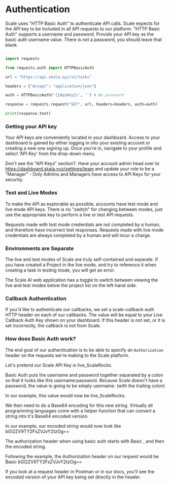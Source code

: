 # Authentication

Scale uses "HTTP Basic Auth" to authenticate API calls. Scale expects for the API key to be included in all API requests to our platform. "HTTP Basic Auth" supports a username and password. Provide your API key as the basic auth username value. There is not a password, you should leave that blank.

```python filename="Python"

import requests

from requests.auth import HTTPBasicAuth

url = "https://api.skala.xyz/v1/tasks"

headers = {"Accept": "application/json"}

auth = HTTPBasicAuth('{{ApiKey}}', '') # No password

response = requests.request("GET", url, headers=headers, auth=auth)

print(response.text)

```

### Getting your API key

Your API keys are conveniently located in your dashboard. Access to your dashboard is gained by either logging in into your existing account or creating a new one signing up. Once you're in, navigate to your profile and select 'API Key' from the drop-down menu.

Don't see the "API Keys" section?.
Have your account admin head over to https://dashboard.skala.xyz/settings/team and update your role to be a "Manager" - Only Admins and Managers have access to API Keys for your security.

### Test and Live Modes

To make the API as explorable as possible, accounts have test mode and live mode API keys. There is no "switch" for changing between modes, just use the appropriate key to perform a live or test API requests.

Requests made with test mode credentials are not completed by a human, and therefore have incorrect test responses. Requests made with live mode credentials are always completed by a human and will incur a charge.

### Environments are Separate

The live and test modes of Scale are truly self-contained and separate. If you have created a Project in the live mode, and try to reference it when creating a task in testing mode, you will get an error.

The Scale AI web application has a toggle to switch between viewing the live and test modes below the project list on the left-hand side.

### Callback Authentication

If you'd like to authenticate our callbacks, we set a scale-callback-auth HTTP header on each of our callbacks. The value will be equal to your Live Callback Auth Key shown on your dashboard. If this header is not set, or it is set incorrectly, the callback is not from Scale.

### How does Basic Auth work?

The end goal of our authentication is to be able to specify an `Authorization` header on the requests we're making to the Scale platform.

Let's pretend our Scale API Key is live_ScaleRocks.

Basic Auth puts the username and password together separated by a colon so that it looks like this username:password. Because Scale doesn't have a password, the value is going to be simply username: (with the trailing colon)

In our example, this value would now be live_ScaleRocks:

We then need to do a Base64 encoding for this new string. Virtually all programming languages come with a helper function that can convert a string into it's Base64 encoded version.

In our example, our encoded string would now look like bGl2ZV9TY2FsZVJvY2tzOg==

The authorization header when using basic auth starts with Basic , and then the encoded string.

Following the example, the Authorization header on our request would be Basic bGl2ZV9TY2FsZVJvY2tzOg==

If you look at a request header in Postman or in our docs, you'll see the encoded version of your API key being set directly in the header.
